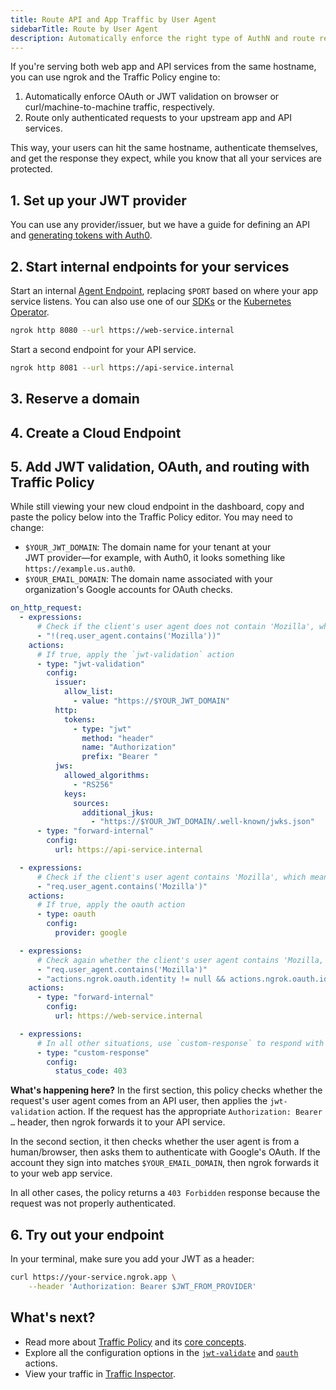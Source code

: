 ```yaml
---
title: Route API and App Traffic by User Agent
sidebarTitle: Route by User Agent
description: Automatically enforce the right type of AuthN and route requests to the appropriate upstream service from the same hostname and path.
---
```





If you're serving both web app and API services from the same hostname, you can use ngrok and the Traffic Policy engine to:

1. Automatically enforce OAuth or JWT validation on browser or curl/machine-to-machine traffic, respectively.
2. Route only authenticated requests to your upstream app and API services.

This way, your users can hit the same hostname, authenticate themselves, and get the response they expect, while you know that all your services are protected.

## 1. Set up your JWT provider

You can use any provider/issuer, but we have a guide for defining an API and [generating tokens with Auth0](/integrations/auth0/jwt-action/).

## 2. Start internal endpoints for your services

Start an internal [Agent Endpoint](/universal-gateway/agent-endpoints/), replacing `$PORT` based on where your app service listens.
You can also use one of our [SDKs](/agent-sdks) or the [Kubernetes Operator](/k8s).

```bash
ngrok http 8080 --url https://web-service.internal
```

Start a second endpoint for your API service.

```bash
ngrok http 8081 --url https://api-service.internal
```

## 3. Reserve a domain

<ReserveDomain />

## 4. Create a Cloud Endpoint

<CloudEndpoint />

## 5. Add JWT validation, OAuth, and routing with Traffic Policy

While still viewing your new cloud endpoint in the dashboard, copy and paste the policy below into the Traffic Policy editor.
You may need to change:

- `$YOUR_JWT_DOMAIN`: The domain name for your tenant at your JWT provider—for example, with Auth0, it looks something like `https://example.us.auth0`.
- `$YOUR_EMAIL_DOMAIN`: The domain name associated with your organization's Google accounts for OAuth checks.

```yaml
on_http_request:
  - expressions:
      # Check if the client's user agent does not contain 'Mozilla', which means they are an API user
      - "!(req.user_agent.contains('Mozilla'))"
    actions:
      # If true, apply the `jwt-validation` action
      - type: "jwt-validation"
        config:
          issuer:
            allow_list:
              - value: "https://$YOUR_JWT_DOMAIN"
          http:
            tokens:
              - type: "jwt"
                method: "header"
                name: "Authorization"
                prefix: "Bearer "
          jws:
            allowed_algorithms:
              - "RS256"
            keys:
              sources:
                additional_jkus:
                  - "https://$YOUR_JWT_DOMAIN/.well-known/jwks.json"
      - type: "forward-internal"
        config:
          url: https://api-service.internal

  - expressions:
      # Check if the client's user agent contains 'Mozilla', which means they are a browser user
      - "req.user_agent.contains('Mozilla')"
    actions:
      # If true, apply the oauth action
      - type: oauth
        config:
          provider: google

  - expressions:
      # Check again whether the client's user agent contains 'Mozilla,' then also check whether the email they used in the OAuth flow matches $YOUR_DOMAIN, and if both are `true`, then forward to your
      - "req.user_agent.contains('Mozilla')"
      - "actions.ngrok.oauth.identity != null && actions.ngrok.oauth.identity.email.endsWith('@$YOUR_EMAIL_DOMAIN')"
    actions:
      - type: "forward-internal"
        config:
          url: https://web-service.internal

  - expressions:
      # In all other situations, use `custom-response` to respond with a generaic unauthorized error
      - type: "custom-response"
        config:
          status_code: 403
```

**What's happening here?** In the first section, this policy checks whether the request's user agent comes from an API user, then applies the `jwt-validation` action.
If the request has the appropriate `Authorization: Bearer …` header, then ngrok forwards it to your API service.

In the second section, it then checks whether the user agent is from a human/browser, then asks them to authenticate with Google's OAuth.
If the account they sign into matches `$YOUR_EMAIL_DOMAIN`, then ngrok forwards it to your web app service.

In all other cases, the policy returns a `403 Forbidden` response because the request was not properly authenticated.

## 6. Try out your endpoint

<TryOut />

In your terminal, make sure you add your JWT as a header:

```bash
curl https://your-service.ngrok.app \
	--header 'Authorization: Bearer $JWT_FROM_PROVIDER'
```

## What's next?

- Read more about [Traffic Policy](/traffic-policy) and its [core concepts](/traffic-policy/concepts).
- Explore all the configuration options in the [`jwt-validate`](/traffic-policy/actions/jwt-validation) and [`oauth`](/traffic-policy/actions/oauth) actions.
- View your traffic in [Traffic Inspector](https://dashboard.ngrok.com/traffic-inspector).

<Back />
